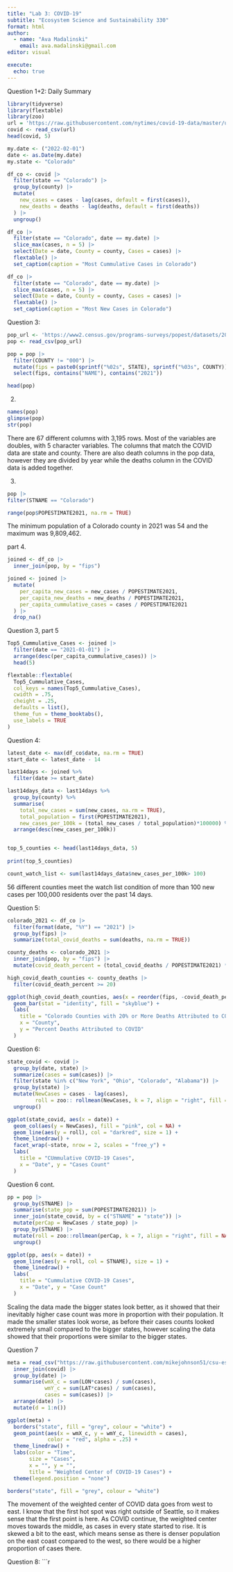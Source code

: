 ```yaml
---
title: "Lab 3: COVID-19"
subtitle: "Ecosystem Science and Sustainability 330"
format: html
author:
  - name: "Ava Madalinski"
    email: ava.madalinski@gmail.com
editor: visual

execute: 
  echo: true
---
```


Question 1+2: Daily Summary

```r
library(tidyverse)
library(flextable)
library(zoo)
url = 'https://raw.githubusercontent.com/nytimes/covid-19-data/master/us-counties.csv'
covid <- read_csv(url)
head(covid, 5)

my.date <- ("2022-02-01")
date <- as.Date(my.date)
my.state <- "Colorado"
```

```r
df_co <- covid |>
  filter(state == "Colorado") |>
  group_by(county) |>
  mutate(
    new_cases = cases - lag(cases, default = first(cases)),
    new_deaths = deaths - lag(deaths, default = first(deaths))
  ) |>
  ungroup()

df_co |>
  filter(state == "Colorado", date == my.date) |>
  slice_max(cases, n = 5) |>
  select(Date = date, County = county, Cases = cases) |>
  flextable() |>
  set_caption(caption = "Most Cummulative Cases in Colorado")

df_co |>
  filter(state == "Colorado", date == my.date) |>
  slice_max(cases, n = 5) |>
  select(Date = date, County = county, Cases = cases) |>
  flextable() |>
  set_caption(caption = "Most New Cases in Colorado")

```
Question 3:
```r
pop_url <- 'https://www2.census.gov/programs-surveys/popest/datasets/2020-2023/counties/totals/co-est2023-alldata.csv'
pop <- read_csv(pop_url)

pop = pop |>
  filter(COUNTY != "000") |>
  mutate(fips = paste0(sprintf("%02s", STATE), sprintf("%03s", COUNTY))) |>
  select(fips, contains("NAME"), contains("2021"))

head(pop)

```
2.
```r
names(pop)
glimpse(pop)
str(pop)
```
There are 67 different columns with 3,195 rows. Most of the variables are doubles, with 5 character variables. The columns that match the COVID data are state and county. There are also death columns in the pop data, however they are divided by year while the deaths column in the COVID data is added together. 

3.
```r
pop |>
filter(STNAME == "Colorado")

range(pop$POPESTIMATE2021, na.rm = TRUE)

```
The minimum population of a Colorado county in 2021 was 54 and the maximum was 9,809,462.

part 4. 
```r
joined <- df_co |>
  inner_join(pop, by = "fips")

joined <- joined |>
  mutate(
    per_capita_new_cases = new_cases / POPESTIMATE2021,
    per_capita_new_deaths = new_deaths / POPESTIMATE2021,
    per_capita_cummulative_cases = cases / POPESTIMATE2021
  ) |>
  drop_na()

```
Question 3, part 5
```r
Top5_Cummulative_Cases <- joined |>
  filter(date == "2021-01-01") |>
  arrange(desc(per_capita_cummulative_cases)) |>
  head(5)

flextable::flextable(
  Top5_Cummulative_Cases,
  col_keys = names(Top5_Cummulative_Cases),
  cwidth = .75,
  cheight = .25,
  defaults = list(),
  theme_fun = theme_booktabs(),
  use_labels = TRUE
)

```
Question 4:

```r

latest_date <- max(df_co$date, na.rm = TRUE)
start_date <- latest_date - 14

last14days <- joined %>%
  filter(date >= start_date)

last14days_data <- last14days %>%
  group_by(county) %>%
  summarise(
    total_new_cases = sum(new_cases, na.rm = TRUE),
    total_population = first(POPESTIMATE2021),
    new_cases_per_100k = (total_new_cases / total_population)*100000) %>%
  arrange(desc(new_cases_per_100k))


top_5_counties <- head(last14days_data, 5)
  
print(top_5_counties)

count_watch_list <- sum(last14days_data$new_cases_per_100k> 100)


```
56 different counties meet the watch list condition of more than 100 new cases per 100,000 residents over the past 14 days.


Question 5:
```r
colorado_2021 <- df_co |>
  filter(format(date, "%Y") == "2021") |>
  group_by(fips) |>
  summarize(total_covid_deaths = sum(deaths, na.rm = TRUE))

county_deaths <- colorado_2021 |>
  inner_join(pop, by = "fips") |>
  mutate(covid_death_percent = (total_covid_deaths / POPESTIMATE2021) * 100)

high_covid_death_counties <- county_deaths |>
  filter(covid_death_percent >= 20)

ggplot(high_covid_death_counties, aes(x = reorder(fips, -covid_death_percent), y = covid_death_percent)) +
  geom_bar(stat = "identity", fill = "skyblue") +
  labs(
    title = "Colorado Counties with 20% or More Deaths Attributed to COVID in 2021",
    x = "County",
    y = "Percent Deaths Attributed to COVID"
  )
```

Question 6:
```r
state_covid <- covid |>
  group_by(date, state) |>
  summarize(cases = sum(cases)) |>
  filter(state %in% c("New York", "Ohio", "Colorado", "Alabama")) |>
  group_by(state) |>
  mutate(NewCases = cases - lag(cases),
         roll = zoo:: rollmean(NewCases, k = 7, align = "right", fill = NA)) |>
  ungroup()

ggplot(state_covid, aes(x = date)) +
  geom_col(aes(y = NewCases), fill = "pink", col = NA) +
  geom_line(aes(y = roll), col = "darkred", size = 1) +
  theme_linedraw() +
  facet_wrap(~state, nrow = 2, scales = "free_y") +
  labs(
    title = "CUmmulative COVID-19 Cases",
    x = "Date", y = "Cases Count"
  )
```
Question 6 cont.

```r
pp = pop |>
  group_by(STNAME) |>
  summarise(state_pop = sum(POPESTIMATE2021)) |>
  inner_join(state_covid, by = c("STNAME" = "state")) |>
  mutate(perCap = NewCases / state_pop) |>
  group_by(STNAME) |>
  mutate(roll = zoo::rollmean(perCap, k = 7, align = "right", fill = NA)) |>
  ungroup()

ggplot(pp, aes(x = date)) +
  geom_line(aes(y = roll, col = STNAME), size = 1) +
  theme_linedraw() +
  labs(
    title = "Cummulative COVID-19 Cases",
    x = "Date", y = "Case Count"
  )
```
Scaling the data made the bigger states look better, as it showed that their inevitably higher case count was more in proportion with their population. It made the smaller states look worse, as before their cases counts looked extremely small compared to the bigger states, however scaling the data showed that their proportions were similar to the bigger states. 

Question 7
```r
meta = read_csv("https://raw.githubusercontent.com/mikejohnson51/csu-ess-330/refs/heads/main/resources/county-centroids.csv") |>
  inner_join(covid) |>
  group_by(date) |>
  summarise(wmX_c = sum(LON*cases) / sum(cases),
            wmY_c = sum(LAT*cases) / sum(cases),
            cases = sum(cases)) |>
  arrange(date) |>
  mutate(d = 1:n()) 

ggplot(meta) +
  borders("state", fill = "grey", colour = "white") +
  geom_point(aes(x = wmX_c, y = wmY_c, linewidth = cases),
             color = "red", alpha = .25) +
  theme_linedraw() +
  labs(color = "Time",
       size = "Cases",
       x = "", y = "",
       title = "Weighted Center of COVID-19 Cases") +
  theme(legend.position = "none")

borders("state", fill = "grey", colour = "white")
```
The movement of the weighted center of COVID data goes from west to east. I know that the first hot spot was right outside of Seattle, so it makes sense that the first point is here. As COVID continue, the weighted center moves towards the middle, as cases in every state started to rise. It is skewed a bit to the east, which means sense as there is denser population on the east coast compared to the west, so there would be a higher proportion of cases there. 

Question 8:
```r
